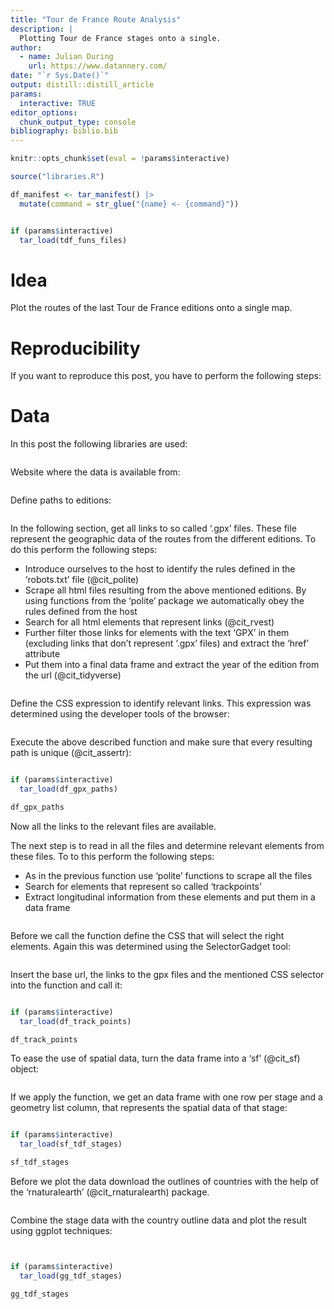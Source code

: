 ```yaml
---
title: "Tour de France Route Analysis"
description: |
  Plotting Tour de France stages onto a single.
author:
  - name: Julian During
    url: https://www.datannery.com/
date: "`r Sys.Date()`"
output: distill::distill_article
params:
  interactive: TRUE
editor_options: 
  chunk_output_type: console
bibliography: biblio.bib
---
```


```r
knitr::opts_chunk$set(eval = !params$interactive)

source("libraries.R")

df_manifest <- tar_manifest() |>
  mutate(command = str_glue("{name} <- {command}"))
```

```r
```

```r
if (params$interactive)
  tar_load(tdf_funs_files)
```


# Idea

Plot the routes of the last Tour de France editions onto a single map.

# Reproducibility

If you want to reproduce this post, you have to perform the following steps:

# Data

In this post the following libraries are used:

```r
```

Website where the data is available from:

```r
```

Define paths to editions:

```r
```

In the following section, get all links to so called '.gpx' files. These
file represent the geographic data of the routes from the different editions.
To do this perform the following steps:

* Introduce ourselves to the host to identify the rules defined in the
'robots.txt' file (@cit_polite)
* Scrape all html files resulting from the above mentioned editions. By using
functions from the 'polite' package we automatically obey the rules defined
from the host
* Search for all html elements that represent links (@cit_rvest)
* Further filter those links for elements with the text 'GPX' in them
(excluding links that don't represent '.gpx' files) and extract the 'href'
attribute
* Put them into a final data frame and extract the year of the edition from
the url (@cit_tidyverse)

```r
```

Define the CSS expression to identify relevant links. This expression was 
determined using the developer tools of the browser:

```r
```

Execute the above described function and make sure that every resulting path
is unique (@cit_assertr):

```r
```

```r
if (params$interactive)
  tar_load(df_gpx_paths)
```

```r
df_gpx_paths
```

Now all the links to the relevant files are available.

The next step is to read in all the files and determine relevant elements from
these files. To to this perform the following steps:

* As in the previous function use 'polite' functions to scrape all the files
* Search for elements that represent so called 'trackpoints'
* Extract longitudinal information from these elements and put them in a
data frame

```r
```

Before we call the function define the CSS that will select the right elements.
Again this was determined using the SelectorGadget tool:

```r
```

Insert the base url, the links to the gpx files and the mentioned CSS
selector into the function and call it:

```r
```

```r
if (params$interactive)
  tar_load(df_track_points)
```

```r
df_track_points
```

To ease the use of spatial data, turn the data frame into a 'sf'
(@cit_sf) object:

```r
```

If we apply the function, we get an data frame with one row per stage and
a geometry list column, that represents the spatial data of that stage:

```r
```

```r
if (params$interactive)
  tar_load(sf_tdf_stages)
```

```r
sf_tdf_stages
```

Before we plot the data download the outlines of countries with the help of
the 'rnaturalearth' (@cit_rnaturalearth) package.

```r
```

Combine the stage data with the country outline data and plot the result using
ggplot techniques:

```r
```

```r
```

```r
if (params$interactive)
  tar_load(gg_tdf_stages)
```

```r
gg_tdf_stages
```


